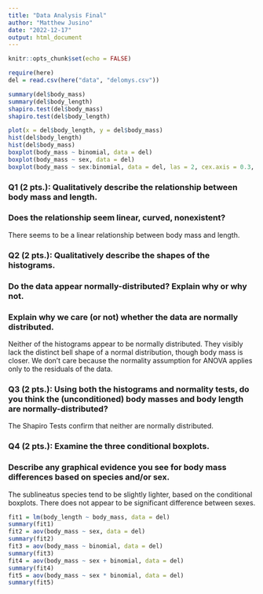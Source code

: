 ```yaml
---
title: "Data Analysis Final"
author: "Matthew Jusino"
date: "2022-12-17"
output: html_document
---
```


```r
knitr::opts_chunk$set(echo = FALSE)
```


```r
require(here)
del = read.csv(here("data", "delomys.csv"))
```

```r
summary(del$body_mass)
summary(del$body_length)
shapiro.test(del$body_mass)
shapiro.test(del$body_length)
```

```r
plot(x = del$body_length, y = del$body_mass)
hist(del$body_length)
hist(del$body_mass)
boxplot(body_mass ~ binomial, data = del)
boxplot(body_mass ~ sex, data = del)
boxplot(body_mass ~ sex:binomial, data = del, las = 2, cex.axis = 0.3, xlab = '')
```

### Q1 (2 pts.): Qualitatively describe the relationship between body mass and length.
### Does the relationship seem linear, curved, nonexistent?

There seems to be a linear relationship between body mass and length.

### Q2 (2 pts.): Qualitatively describe the shapes of the histograms.
### Do the data appear normally-distributed? Explain why or why not.
### Explain why we care (or not) whether the data are normally distributed.

Neither of the histograms appear to be normally distributed. They visibly lack the distinct bell shape of a normal distribution, though body mass is closer. We don't care because the normality assumption for ANOVA applies only to the residuals of the data.

### Q3 (2 pts.): Using both the histograms and normality tests, do you think the (unconditioned) body masses and body length are normally-distributed?

The Shapiro Tests confirm that neither are normally distributed.

### Q4 (2 pts.): Examine the three conditional boxplots.
### Describe any graphical evidence you see for body mass differences based on species and/or sex.

The sublineatus species tend to be slightly lighter, based on the conditional boxplots. There does not appear to be significant difference between sexes.

```r
fit1 = lm(body_length ~ body_mass, data = del)
summary(fit1)
fit2 = aov(body_mass ~ sex, data = del)
summary(fit2)
fit3 = aov(body_mass ~ binomial, data = del)
summary(fit3)
fit4 = aov(body_mass ~ sex + binomial, data = del)
summary(fit4)
fit5 = aov(body_mass ~ sex * binomial, data = del)
summary(fit5)
```